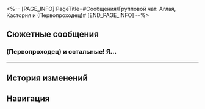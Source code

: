 <%-- [PAGE_INFO]
PageTitle=#Сообщения/Групповой чат: Аглая, Кастория и (Первопроходец)#
[END_PAGE_INFO] --%>
{{Сообщение Инфобокс
|id          = 192
|Изображение = НИП Групповой чат: Аглая, Кастория и (Первопроходец) Иконка.png
|Тип         = Группа
|Персонажи   = [[Аглая]]; [[Кастория]]; [[Первопроходец]]
|Фракция     = Амфореус
}}

==Сюжетные сообщения==
===(Первопроходец) и остальные! Я...===
{{Сообщения
|условие_получения = 
|текст =
:'''Аглая:''' (Первопроходец) и остальные!<br />Я узнала о том, что происходит в Роще, и мою благодарность вам невозможно передать словами.<br />К сожалению, священный город столкнулся с рядом проблем, которые требуют моего внимания, поэтому я прошу прощения за то, что не смогла поприветствовать вас лично.<br />Кроме того, после долгого путешествия важно отдохнуть и восстановить силы. Детали произошедшего мы обсудим завтра. Таков мой приказ.
:{Выбор} Понятно.
::'''(Первопроходец):''' Понятно.
:{Выбор} Зачем писать так формально?
::'''(Первопроходец):''' Зачем такая формальность?
::'''Кастория:''' ...
:'''Кастория:''' Скорее всего, это писала Швея.
:'''Кастория:''' Дорогая Швея, передай госпоже Аглае, что мы получили её сообщение и будем сегодня отдыхать. Передай ей нашу благодарность.
:'''Аглая:''' Слушаюсь.
:'''Аглая:''' [[Файл:Стикер ГПП 20 Аглая 03.png|80px|(Изображение) &lbrack;Стикер «Аглая: Шитьё»&rbrack;]]
}}
----

==История изменений==
{{История изменений|3.5}}

==Навигация==
{{Сообщения Навбокс}}